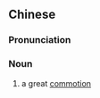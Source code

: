 {{also|大举}}
==Chinese==
{{zh-forms|s=大举}}

===Pronunciation===
{{zh-pron
|m=dàjǔ
|c=daai6 geoi2
|cat=n
}}

===Noun===
{{zh-noun}}

# {{lb|zh|archaic}} a great [[commotion]]